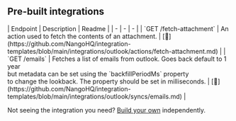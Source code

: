 
## Pre-built integrations

<AccordionGroup>


<Accordion title="Others">
| Endpoint | Description | Readme |
| - | - | - |
| `GET /fetch-attachment` | An action used to fetch the contents of an attachment. | [🔗](https://github.com/NangoHQ/integration-templates/blob/main/integrations/outlook/actions/fetch-attachment.md) |
| `GET /emails` | Fetches a list of emails from outlook. Goes back default to 1 year<br />but metadata can be set using the `backfillPeriodMs` property<br />to change the lookback. The property should be set in milliseconds. | [🔗](https://github.com/NangoHQ/integration-templates/blob/main/integrations/outlook/syncs/emails.md) |
</Accordion>

</AccordionGroup>

<Tip>Not seeing the integration you need? [Build your own](https://docs.nango.dev/guides/custom-integrations/overview) independently.</Tip>
